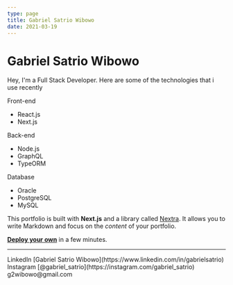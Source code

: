 ```yaml
---
type: page
title: Gabriel Satrio Wibowo
date: 2021-03-19
---
```


# Gabriel Satrio Wibowo

Hey, I'm a Full Stack Developer. Here are some of the technologies that i use recently

Front-end

- React.js
- Next.js

Back-end

- Node.js
- GraphQL
- TypeORM

Database

- Oracle
- PostgreSQL
- MySQL

This portfolio is built with **Next.js** and a library called [Nextra](https://nextra.vercel.app/). It allows you to write Markdown and focus on the _content_ of your portfolio.

[**Deploy your own**](https://vercel.com/new/git/external?repository-url=https://github.com/vercel/next.js/tree/canary/examples/blog&project-name=portfolio&repository-name=portfolio) in a few minutes.

---

<div>
  LinkedIn [Gabriel Satrio Wibowo](https://www.linkedin.com/in/gabrielsatrio)
  <br />
  Instagram [@gabriel_satrio](https://instagram.com/gabriel_satrio)
  <br />
  g2wibowo@gmail.com
</div>

